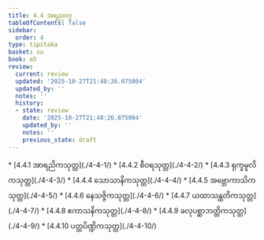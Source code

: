 ```yaml
---
title: 4.4 အရညဝဂ္ဂ
tableOfContents: false
sidebar:
  order: 4
type: tipitaka
basket: su
book: a5
review:
  current: review
  updated: '2025-10-27T21:48:26.075004'
  updated_by: ''
  notes: ''
  history:
  - state: review
    date: '2025-10-27T21:48:26.075004'
    updated_by: ''
    notes: ''
    previous_state: draft
---
```



<ReviewStatus review={frontmatter.review} showDetails={true} />

<HypothesisAnnotation frontmatter={frontmatter} />

<DynamicBreadcrumb />



<TableOfContents book="a5" section="4.4">
* [4.4.1 အာရညိကသုတ္တ](./4-4-1/)
* [4.4.2 စီဝရသုတ္တ](./4-4-2/)
* [4.4.3 ရုက္ခမူလိကသုတ္တ](./4-4-3/)
* [4.4.4 သောသာနိကသုတ္တ](./4-4-4/)
* [4.4.5 အဗ္ဘောကာသိကသုတ္တ](./4-4-5/)
* [4.4.6 နေသဇ္ဇိကသုတ္တ](./4-4-6/)
* [4.4.7 ယထာသန္ထတိကသုတ္တ](./4-4-7/)
* [4.4.8 ဧကာသနိကသုတ္တ](./4-4-8/)
* [4.4.9 ခလုပစ္ဆာဘတ္တိကသုတ္တ](./4-4-9/)
* [4.4.10 ပတ္တပိဏ္ဍိကသုတ္တ](./4-4-10/)
</TableOfContents>